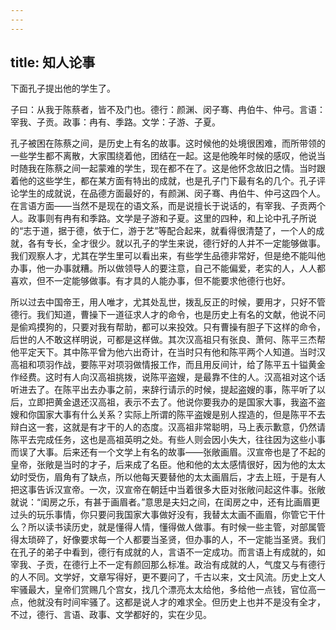 ```yaml
---
---
---
```

title: 知人论事
---




下面孔子提出他的学生了。

子曰：从我于陈蔡者，皆不及门也。德行：颜渊、闵子骞、冉伯牛、仲弓。言语：宰我、子贡。政事：冉有、季路。文学：子游、子夏。

孔子被困在陈蔡之间，是历史上有名的故事。这时候他的处境很困难，而所带领的一些学生都不离散，大家围绕着他，团结在一起。这是他晚年时候的感叹，他说当时随我在陈蔡之间一起蒙难的学生，现在都不在了。这是他怀念故旧之情。当时跟着他的这些学生，都在某方面有特出的成就，也是孔子门下最有名的几个。孔子评论学生的成就说，在品德方面最好的，有颜渊、闵子骞、冉伯牛、仲弓这四个人。在言语方面——当然不是现在的语文系，而是说擅长于说话的，有宰我、子贡两个人。政事则有冉有和季路。文学是子游和子夏。这里的四种，和上论中孔子所说的“志于道，据于德，依于仁，游于艺”等配合起来，就看得很清楚了，一个人的成就，各有专长，全才很少。就以孔子的学生来说，德行好的人并不一定能够做事。我们观察人才，尤其在学生里可以看出来，有些学生品德非常好，但是绝不能叫他办事，他一办事就糟。所以做领导人的要注意，自己不能偏爱，老实的人，人人都喜欢，但不一定能够做事。有才具的人能办事，但不能要求他德行也好。

所以过去中国帝王，用人唯才，尤其处乱世，拨乱反正的时候，要用才，只好不管德行。我们知道，曹操下一道征求人才的命令，也是历史上有名的文献，他说不问是偷鸡摸狗的，只要对我有帮助，都可以来投效。只有曹操有胆子下这样的命令，后世的人不敢这样明说，可都是这样做。其次汉高祖只有张良、萧何、陈平三杰帮他平定天下。其中陈平曾为他六出奇计，在当时只有他和陈平两个人知道。当时汉高祖和项羽作战，要陈平对项羽做情报工作，而且用反间计，给了陈平五十镒黄金作经费。这时有人向汉高祖挑拨，说陈平盗嫂，是最靠不住的人。汉高祖对这个话听进去了。在陈平出去办事之前，来辞行请示的时候，提起盗嫂的事，陈平听了以后，立即把黄金退还汉高祖，表示不去了。他说你要我办的是国家大事，我盗不盗嫂和你国家大事有什么关系？实际上所谓的陈平盗嫂是别人捏造的，但是陈平不去辩白这一套，这就是有才干的人的态度。汉高祖非常聪明，马上表示歉意，仍然请陈平去完成任务，这也是高祖英明之处。有些人则会因小失大，往往因为这些小事而误了大事。后来还有一个文学上有名的故事——张敞画眉。汉宣帝也是了不起的皇帝，张敞是当时的才子，后来成了名臣。他和他的太太感情很好，因为他的太太幼时受伤，眉角有了缺点，所以他每天要替他的太太画眉后，才去上班，于是有人把这事告诉汉宣帝。一次，汉宣帝在朝廷中当着很多大臣对张敞问起这件事。张敞就说：“闺房之乐，有甚于画眉者。”意思是夫妇之间，在闺房之中，还有比画眉更过头的玩乐事情，你只要问我国家大事做好没有，我替太太画不画眉，你管它干什么？所以读书读历史，就是懂得人情，懂得做人做事。有时候一些主管，对部属管得太琐碎了，好像要求每一个人都要当圣贤，但办事的人，不一定能当圣贤。我们在孔子的弟子中看到，德行有成就的人，言语不一定成功。而言语上有成就的，如宰我、子贡，在德行上不一定有颜回那么标准。政治有成就的人，气度又与有德行的人不同。文学好，文章写得好，更不要问了，千古以来，文士风流。历史上文人牢骚最大，皇帝们赏赐几个宫女，找几个漂亮太太给他，多给他一点钱，官位高一点，他就没有时间牢骚了。这都是说人才的难求全。但历史上也并不是没有全才，不过，德行、言语、政事、文学都好的，实在少见。